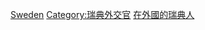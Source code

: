 {{Commonscat|Ambassadors of Sweden}}

[[Category:各国驻外大使|Sweden]]
[[Category:瑞典外交官|Category:瑞典外交官]]
[[Category:在外國的瑞典人|]]